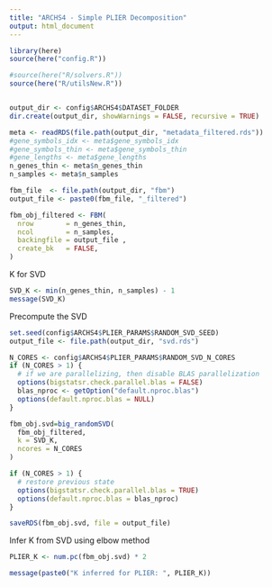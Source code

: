 ```yaml
---
title: "ARCHS4 - Simple PLIER Decomposition"
output: html_document
---
```


```r
library(here)
source(here("config.R"))
```

```r
#source(here("R/solvers.R"))
source(here("R/utilsNew.R"))
```

```r

```

```r
output_dir <- config$ARCHS4$DATASET_FOLDER
dir.create(output_dir, showWarnings = FALSE, recursive = TRUE)
```

```r
meta <- readRDS(file.path(output_dir, "metadata_filtered.rds"))
#gene_symbols_idx <- meta$gene_symbols_idx
#gene_symbols_thin <- meta$gene_symbols_thin
#gene_lengths <- meta$gene_lengths
n_genes_thin <- meta$n_genes_thin
n_samples <- meta$n_samples
```


```r
fbm_file  <- file.path(output_dir, "fbm")
output_file <- paste0(fbm_file, "_filtered")

fbm_obj_filtered <- FBM(
  nrow        = n_genes_thin,
  ncol        = n_samples,
  backingfile = output_file ,
  create_bk   = FALSE,
)
```

K for SVD

```r
SVD_K <- min(n_genes_thin, n_samples) - 1
message(SVD_K)
```

Precompute the SVD

```r
set.seed(config$ARCHS4$PLIER_PARAMS$RANDOM_SVD_SEED)
output_file <- file.path(output_dir, "svd.rds")

N_CORES <- config$ARCHS4$PLIER_PARAMS$RANDOM_SVD_N_CORES
if (N_CORES > 1) {
  # if we are parallelizing, then disable BLAS parallelization
  options(bigstatsr.check.parallel.blas = FALSE)
  blas_nproc <- getOption("default.nproc.blas")
  options(default.nproc.blas = NULL)
}

fbm_obj.svd=big_randomSVD(
  fbm_obj_filtered,
  k = SVD_K,
  ncores = N_CORES
)

if (N_CORES > 1) {
  # restore previous state
  options(bigstatsr.check.parallel.blas = TRUE)
  options(default.nproc.blas = blas_nproc)
}

saveRDS(fbm_obj.svd, file = output_file)
```

Infer K from SVD using elbow method

```r
PLIER_K <- num.pc(fbm_obj.svd) * 2

message(paste0("K inferred for PLIER: ", PLIER_K))
```

